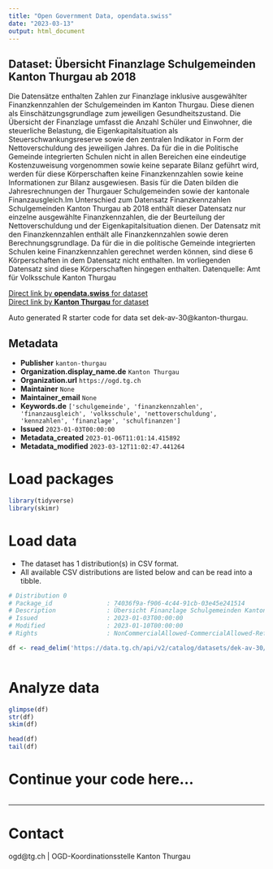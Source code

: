 ```yaml
---
title: "Open Government Data, opendata.swiss"
date: "2023-03-13"
output: html_document
---
```


## Dataset: Übersicht Finanzlage Schulgemeinden Kanton Thurgau ab 2018

Die Datensätze enthalten Zahlen zur Finanzlage inklusive ausgewählter Finanzkennzahlen der Schulgemeinden im Kanton Thurgau. Diese dienen als Einschätzungsgrundlage zum jeweiligen Gesundheitszustand. Die Übersicht der Finanzlage umfasst die Anzahl Schüler und Einwohner, die steuerliche Belastung, die Eigenkapitalsituation als Steuerschwankungsreserve sowie den zentralen Indikator in Form der Nettoverschuldung des jeweiligen Jahres. Da für die in die Politische Gemeinde integrierten Schulen nicht in allen Bereichen eine eindeutige Kostenzuweisung vorgenommen sowie keine separate Bilanz geführt wird, werden für diese Körperschaften keine Finanzkennzahlen sowie keine Informationen zur Bilanz ausgewiesen. Basis für die Daten bilden die Jahresrechnungen der Thurgauer Schulgemeinden sowie der kantonale Finanzausgleich.Im Unterschied zum Datensatz Finanzkennzahlen Schulgemeinden Kanton Thurgau ab 2018 enthält dieser Datensatz nur einzelne ausgewählte Finanzkennzahlen, die der Beurteilung der Nettoverschuldung und der Eigenkapitalsituation dienen. Der Datensatz mit den Finanzkennzahlen enthält alle Finanzkennzahlen sowie deren Berechnungsgrundlage. Da für die in die politische Gemeinde integrierten Schulen keine Finanzkennzahlen gerechnet werden können, sind diese 6 Körperschaften in dem Datensatz nicht enthalten. Im vorliegenden Datensatz sind diese Körperschaften hingegen enthalten. Datenquelle: Amt für Volksschule Kanton Thurgau

[Direct link by **opendata.swiss** for dataset](https://opendata.swiss/de/dataset/ubersicht-finanzlage-schulgemeinden-kanton-thurgau-ab-2018)<br>
[Direct link by **Kanton Thurgau** for dataset](https://data.tg.ch/explore/dataset/dek-av-30/)

Auto generated R starter code for data set dek-av-30@kanton-thurgau.

## Metadata

- **Publisher** `kanton-thurgau`
- **Organization.display_name.de** `Kanton Thurgau`
- **Organization.url** `https://ogd.tg.ch`
- **Maintainer** `None`
- **Maintainer_email** `None`
- **Keywords.de** `['schulgemeinde', 'finanzkennzahlen', 'finanzausgleich', 'volksschule', 'nettoverschuldung', 'kennzahlen', 'finanzlage', 'schulfinanzen']`
- **Issued** `2023-01-03T00:00:00`
- **Metadata_created** `2023-01-06T11:01:14.415892`
- **Metadata_modified** `2023-03-12T11:02:47.441264`


# Load packages

```r

library(tidyverse)
library(skimr)

```

# Load data

-   The dataset has 1 distribution(s) in CSV format.
-   All available CSV distributions are listed below and can be read into a tibble.

```r

# Distribution 0
# Package_id               : 74036f9a-f906-4c44-91cb-03e45e241514
# Description              : Übersicht Finanzlage Schulgemeinden Kanton Thurgau ab 2018 (csv)
# Issued                   : 2023-01-03T00:00:00
# Modified                 : 2023-01-10T00:00:00
# Rights                   : NonCommercialAllowed-CommercialAllowed-ReferenceRequired

df <- read_delim('https://data.tg.ch/api/v2/catalog/datasets/dek-av-30/exports/csv')



```

# Analyze data

```r

glimpse(df)
str(df)
skim(df)

head(df)
tail(df)

```

# Continue your code here...

```r

```

------------------------------------------------------------------------

# Contact

ogd@tg.ch | OGD-Koordinationsstelle Kanton Thurgau
